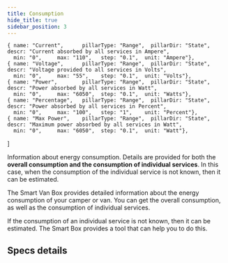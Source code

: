 ```yaml
---
title: Consumption
hide_title: true
sidebar_position: 3
---
```


<!--
 FROM   @site/src/components/templates/PageSpecification
 VER    1.0.3
-->


    { name: "Current",      pillarType: "Range",  pillarDir: "State",  descr: "Current absorbed by all services in Ampere",
      min: "0",     max: "110",   step: "0.1",  unit: "Ampere"},
    { name: "Voltage",      pillarType: "Range",  pillarDir: "State",  descr: "Voltage provided to all services in Volts",
      min: "0",     max: "55",    step: "0.1",  unit: "Volts"},
    { name: "Power",        pillarType: "Range",  pillarDir: "State",  descr: "Power absorbed by all services in Watt",
      min: "0",     max: "6050",  step: "0.1",  unit: "Watts"},
    { name: "Percentage",   pillarType: "Range",  pillarDir: "State",  descr: "Power absorbed by all services in Percent",
      min: "0",     max: "100",   step: "1",    unit: "Percent"},
    { name: "Max Power",    pillarType: "Range",  pillarDir: "State",  descr: "Maximum power absorbed by all services in Watt",
      min: "0",     max: "6050",  step: "0.1",  unit: "Watt"},
]

<SpecificationTitle
  name="Energy Consumption" />

<SpecificationHeader
  name="Energy Consumption"
  pillars={specs_group_pillars} >

Information about energy consumption. Details are provided for both the <b>
overall consumption and the consumption of individual services</b>. In this case,
when the consumption of the individual service is not known, then it can be
estimated.

</SpecificationHeader>

The Smart Van Box provides detailed information about the energy consumption of
your camper or van. You can get the overall consumption, as well as the
consumption of individual services.

If the consumption of an individual service is not known, then it can be
estimated. The Smart Box provides a tool that can help you to do this.

## Specs details

<SpecificationDetails
  name="Energy Consumption"
  group_path="Energy > Consumption"
  pillars={specs_group_pillars} />



<!--
Notes:

To estimate the consumption of an individual service, you will need to know the
following information:

The wattage of the device or appliance. This information can usually be found on
the label of the device or appliance.
The number of hours that the device or appliance is used each day.
Once you have this information, you can use the following formula to estimate
the consumption:

Consumption (kWh) = Wattage * Hours / 1000
For example, if a device has a wattage of 100 watts and is used for 6 hours each
day, then the estimated consumption is:

Consumption (kWh) = 100 * 6 / 1000 = 0.6 kWh

-->